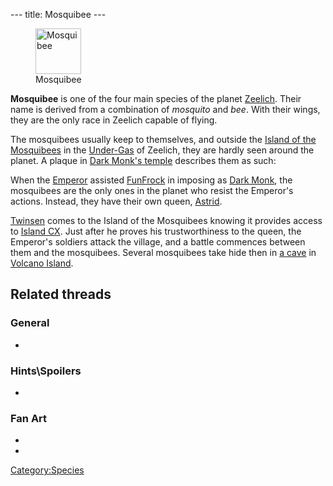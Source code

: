 ---
title: Mosquibee
---

{{twinsunica import}}[[Image:MosqAnim.gif|right|73px|frame|Mosquibee]]

'''Mosquibee''' is one of the four main species of the planet [[Zeelich]]. Their name is derived from a combination of ''mosquito'' and ''bee''. With their wings, they are the only race in Zeelich capable of flying.

The mosquibees usually keep to themselves, and outside the [[Island of the Mosquibees]] in the [[Under-Gas]] of Zeelich, they are hardly seen around the planet. A plaque in [[Dark Monk's temple]] describes them as such:

{{Quote
 |Mosquibee representative. The race of the Mosquibees lives in the under-gas. Their village is a magnificent cocoon anchored on the rocky tor which supports the island CX.
 |A plaque
 |building=Dark Monk's temple
 |island=Island of the Celebration
 |planet=zeelich
 |quoteid=982}}

When the [[Emperor]] assisted [[FunFrock]] in imposing as [[Dark Monk]], the mosquibees are the only ones in the planet who resist the Emperor's actions. Instead, they have their own queen, [[Astrid]].

[[Twinsen]] comes to the Island of the Mosquibees knowing it provides access to [[Island CX]]. Just after he proves his trustworthiness to the queen, the Emperor's soldiers attack the village, and a battle commences between them and the mosquibees. Several mosquibees take hide then in [[mosquibees hideout|a cave]] in [[Volcano Island]].

==Related threads==
===General===
* {{thread|id=4677|title=Sups vs. Mosquibee's!}}

===Hints\Spoilers===
* {{thread|id=10415|title=LBA 2 Goofs}}

===Fan Art===
* {{post|id=84457|title=Lba3}}
* {{thread|id=12119|title=Think of the mosquibees please!}}

[[Category:Mosquibees| ]]
[[Category:Mosquibee characters| ]]
[[Category:Mosquibee enemies| ]]
[[Category:Species]]
